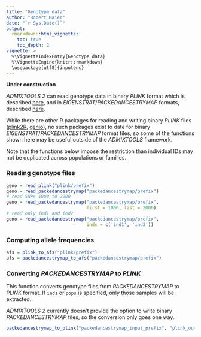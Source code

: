 ```yaml
---
title: "Genotype data"
author: "Robert Maier"
date: "`r Sys.Date()`"
output:
  rmarkdown::html_vignette:
    toc: true
    toc_depth: 2
vignette: >
  %\VignetteIndexEntry{Genotype data}
  %\VignetteEngine{knitr::rmarkdown}
  \usepackage[utf8]{inputenc}
---
```


**Under construction**

*ADMIXTOOLS 2* can read genotype data in binary *PLINK* format which is described [here](https://www.cog-genomics.org/plink2/input), and in *EIGENSTRAT*/*PACKEDANCESTRYMAP* formats, described [here](https://reich.hms.harvard.edu/software/InputFileFormats). 

While there are other R packages for reading and writing binary *PLINK* files ([plink2R](https://github.com/gabraham/plink2R), [genio](https://github.com/OchoaLab/genio)), no such packages exist to date for binary *EIGENSTRAT*/*PACKEDANCESTRYMAP* format files, so some of the functions shown here may be useful outside of the *ADMIXTOOLS* framework.

Note that the functions below impose the restriction than individual IDs may not be duplicated across populations or families.

### Reading genotype files

```r
geno = read_plink("plink/prefix")
geno = read_packedancestrymap("packedancestrymap/prefix")
# read SNPs 1000 to 2000
geno = read_packedancestrymap("packedancestrymap/prefix",
                              first = 1000, last = 2000)
# read only ind1 and ind2
geno = read_packedancestrymap("packedancestrymap/prefix",
                              inds = c('ind1', 'ind2'))
```


### Computing allele frequencies

```r
afs = plink_to_afs("plink/prefix")
afs = packedancestrymap_to_afs("packedancestrymap/prefix")
```


### Converting *PACKEDANCESTRYMAP* to *PLINK*

This function converts genotype files from *PACKEDANCESTRYMAP* to *PLINK* format. If `inds` or `pops` is specified, only those samples will be extracted.

*ADMIXTOOLS 2* currently doesn't provide the option to write binary *PACKEDANCESTRYMAP* files, so the conversion only goes one way.

```r
packedancestrymap_to_plink("packedancestrymap_input_prefix", "plink_output_prefix")
```





